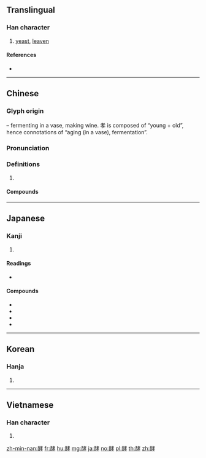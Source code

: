 {{character info/new}}
==Translingual==

===Han character===
{{Han char|rn=164|rad=酉|as=07|sn=14|four=14647|canj=MWJKD}}

# [[yeast]], [[leaven]]

====References====
* {{Han ref|kx=1283.120|dkj=39868|dj=1783.080|hdz=63582.080|uh=9175|ud=37237|bh=BBC3|bd=48067}}

----

==Chinese==
{{zh-forms}}

===Glyph origin===
{{Han etym}}
{{Han compound|酉|t1=vase|孝|ls=psc|c1=s|c2=p}} – fermenting in a vase, making wine. 孝 is composed of “young + old”, hence connotations of “aging (in a vase), fermentation”.

===Pronunciation===
{{zh-pron
|m=酵
|c=gaau3,haau3,haau1
|h=pfs=kau
|md=
|mn=kàⁿ
|w=
|mc=y
|oc=y
|cat=
}}

===Definitions===
{{zh-hanzi}}

# {{rfdef|lang=zh}}

====Compounds====
{{zh-der|酵母}}

----

==Japanese==

===Kanji===
{{ja-kanji|grade=c|rs=酉07}}

# {{defn|lang=ja|sort=酉07}}

====Readings====
* {{ja-readings|goon=[[きょう]] (kyō) {{non-joyo-reading}}|kanon=[[こう]] (kō)|kun=[[もと]] (moto)|nanori=}}

====Compounds====
* {{ja-r|酵素|こうそ}}
* {{ja-r|酵母|こうぼ}}
* {{ja-r|発酵|はっこう}}
* {{ja-r|醗酵|はっこう}}

----

==Korean==

===Hanja===
{{ko-hanja|hangeul=효|eumhun=|rv=hyo|mr=hyo|y=hyo}}

# {{defn|lang=ko|sort=酉07}}

----

==Vietnamese==

===Han character===
{{vi-hantu|[[diếu]], [[giếu]], [[dáo]], [[giáo]]|rs=酉07}}

# {{defn|lang=vi|sort=酉07}}

[[zh-min-nan:酵]]
[[fr:酵]]
[[hu:酵]]
[[mg:酵]]
[[ja:酵]]
[[no:酵]]
[[pl:酵]]
[[th:酵]]
[[zh:酵]]